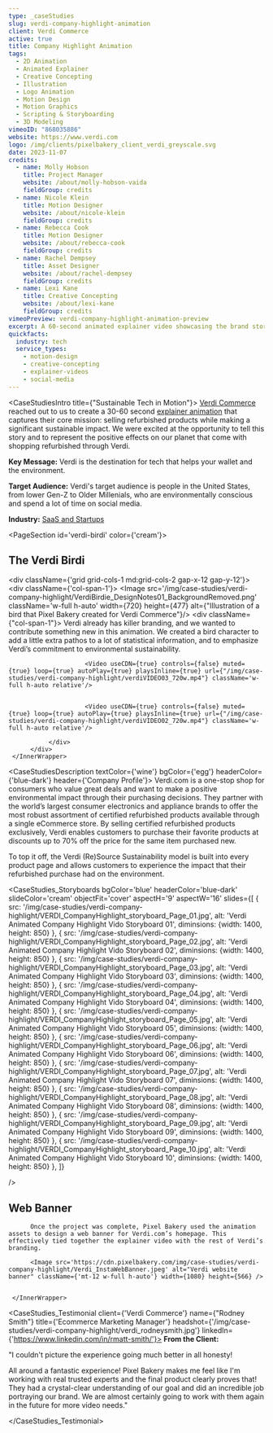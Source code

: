 ```yaml
---
type: _caseStudies
slug: verdi-company-highlight-animation
client: Verdi Commerce
active: true
title: Company Highlight Animation
tags:
  - 2D Animation
  - Animated Explainer
  - Creative Concepting
  - Illustration
  - Logo Animation
  - Motion Design
  - Motion Graphics
  - Scripting & Storyboarding
  - 3D Modeling
vimeoID: "868035886"
website: https://www.verdi.com
logo: /img/clients/pixelbakery_client_verdi_greyscale.svg
date: 2023-11-07
credits:
  - name: Molly Hobson
    title: Project Manager
    website: /about/molly-hobson-vaida
    fieldGroup: credits
  - name: Nicole Klein
    title: Motion Designer
    website: /about/nicole-klein
    fieldGroup: credits
  - name: Rebecca Cook
    title: Motion Designer
    website: /about/rebecca-cook
    fieldGroup: credits
  - name: Rachel Dempsey
    title: Asset Designer
    website: /about/rachel-dempsey
    fieldGroup: credits
  - name: Lexi Kane
    title: Creative Concepting
    website: /about/lexi-kane
    fieldGroup: credits
vimeoPreview: verdi-company-highlight-animation-preview
excerpt: A 60-second animated explainer video showcasing the brand story of Verdi- a sustainable refurbished electronics marketplace.
quickfacts:
  industry: tech
  service_types:
    - motion-design
    - creative-concepting
    - explainer-videos
    - social-media
---
```


<CaseStudiesIntro title={"Sustainable Tech in Motion"}>
[Verdi Commerce](https://verdi.com) reached out to us to create a 30-60 second [explainer animation](/services/animated-explainer-videos) that captures their core mission: selling refurbished products while making a significant sustainable impact. We were excited at the opportunity to tell this story and to represent the positive effects on our planet that come with shopping refurbished through Verdi.

**Key Message:** Verdi is the destination for tech that helps your wallet and the environment.

**Target Audience:** Verdi's target audience is people in the United States, from lower Gen-Z to Older Millenials, who are environmentally conscious and spend a lot of time on social media.

**Industry:** [SaaS and Startups](/industries/saas-video-production)

</CaseStudiesIntro>

<PageSection id='verdi-birdi' color={'cream'}>
    <InnerWrapper>
          <H2>The Verdi Birdi</H2>
          <div className={'grid grid-cols-1 md:grid-cols-2 gap-x-12 gap-y-12'}>
               <div className={'col-span-1'}>
                    <Image src='/img/case-studies/verdi-company-highlight/VerdiBirdie_DesignNotes01_BackgroundRemoved.png' className='w-full h-auto' width={720} height={477} alt={"Illustration of a bird that Pixel Bakery created for Verdi Commerce"}/>
               </div>
               <div className={"col-span-1"}>
                    Verdi already has killer branding, and we wanted to contribute something new in this animation. We created a bird character to add a little extra pathos to a lot of statistical information, and to emphasize Verdi’s commitment to environmental sustainability. 
               </div>
               <div className='col-span-1 md:col-span-2 grid grid-cols-1 md:grid-cols-2 gap-x-12 mt-12 gap-y-12'>

                         <Video useCDN={true} controls={false} muted={true} loop={true} autoPlay={true} playsInline={true} url={"/img/case-studies/verdi-company-highlight/verdiVIDEO03_720w.mp4"} className='w-full h-auto relative'/>
            

                         <Video useCDN={true} controls={false} muted={true} loop={true} autoPlay={true} playsInline={true} url={"/img/case-studies/verdi-company-highlight/verdiVIDEO02_720w.mp4"} className='w-full h-auto relative'/>
 
               </div>
          </div>
     </InnerWrapper>
</PageSection>

<CaseStudiesDescription textColor={'wine'} bgColor={'egg'} headerColor={'blue-dark'} header={'Company Profile'}>
Verdi.com is a one-stop shop for consumers who value great deals and want to make a positive environmental impact through their purchasing decisions. They partner with the world’s largest consumer electronics and appliance brands to offer the most robust assortment of certified refurbished products available through a single eCommerce store. By selling certified refurbished products exclusively, Verdi enables customers to purchase their favorite products at discounts up to 70% off the price for the same item purchased new. 

To top it off, the Verdi (Re)Source Sustainability model is built into every product page and allows customers to experience the impact that their refurbished purchase had on the environment.

</CaseStudiesDescription>

<CaseStudies_Storyboards
bgColor='blue'
headerColor='blue-dark'
slideColor='cream'
objectFit='cover'
aspectH='9'
aspectW='16'
slides={[
    {
      src: '/img/case-studies/verdi-company-highlight/VERDI_CompanyHighlight_storyboard_Page_01.jpg',
      alt: 'Verdi Animated Company Highlight Vido Storyboard 01',
      diminsions: {width: 1400, height: 850}
    },
        {
      src: '/img/case-studies/verdi-company-highlight/VERDI_CompanyHighlight_storyboard_Page_02.jpg',
      alt: 'Verdi Animated Company Highlight Vido Storyboard 02',
      diminsions: {width: 1400, height: 850}
    },
        {
      src: '/img/case-studies/verdi-company-highlight/VERDI_CompanyHighlight_storyboard_Page_03.jpg',
      alt: 'Verdi Animated Company Highlight Vido Storyboard 03',
      diminsions: {width: 1400, height: 850}
    },
        {
      src: '/img/case-studies/verdi-company-highlight/VERDI_CompanyHighlight_storyboard_Page_04.jpg',
      alt: 'Verdi Animated Company Highlight Vido Storyboard 04',
      diminsions: {width: 1400, height: 850}
    },
        {
      src: '/img/case-studies/verdi-company-highlight/VERDI_CompanyHighlight_storyboard_Page_05.jpg',
      alt: 'Verdi Animated Company Highlight Vido Storyboard 05',
      diminsions: {width: 1400, height: 850}
    },
        {
      src: '/img/case-studies/verdi-company-highlight/VERDI_CompanyHighlight_storyboard_Page_06.jpg',
      alt: 'Verdi Animated Company Highlight Vido Storyboard 06',
      diminsions: {width: 1400, height: 850}
    },
        {
      src: '/img/case-studies/verdi-company-highlight/VERDI_CompanyHighlight_storyboard_Page_07.jpg',
      alt: 'Verdi Animated Company Highlight Vido Storyboard 07',
      diminsions: {width: 1400, height: 850}
    },
        {
      src: '/img/case-studies/verdi-company-highlight/VERDI_CompanyHighlight_storyboard_Page_08.jpg',
      alt: 'Verdi Animated Company Highlight Vido Storyboard 08',
      diminsions: {width: 1400, height: 850}
    },
        {
      src: '/img/case-studies/verdi-company-highlight/VERDI_CompanyHighlight_storyboard_Page_09.jpg',
      alt: 'Verdi Animated Company Highlight Vido Storyboard 09',
      diminsions: {width: 1400, height: 850}
    },
        {
      src: '/img/case-studies/verdi-company-highlight/VERDI_CompanyHighlight_storyboard_Page_10.jpg',
      alt: 'Verdi Animated Company Highlight Vido Storyboard 10',
      diminsions: {width: 1400, height: 850}
    },
  ]}

  />

<PageSection id='verdi-web-banner'>
     <InnerWrapper className={"text-center"} center={true}>
          <H2 className={'2xl:mb-12'}>Web Banner</H2>

          Once the project was complete, Pixel Bakery used the animation assets to design a web banner for Verdi.com’s homepage. This effectively tied together the explainer video with the rest of Verdi’s branding.

          <Image src='https://cdn.pixelbakery.com/img/case-studies/verdi-company-highlight/Verdi_InstaWebBanner.jpeg' alt="Verdi website banner" className={'mt-12 w-full h-auto'} width={1080} height={566} />


     </InnerWrapper>
</PageSection>

<CaseStudies_Testimonial client={'Verdi Commerce'} name={"Rodney Smith"} title={'Ecommerce Marketing Manager'} headshot={'/img/case-studies/verdi-company-highlight/verdi_rodneysmith.jpg'} linkedIn={'https://www.linkedin.com/in/rmatt-smith/'}>
 **From the Client:**

"I couldn't picture the experience going much better in all honesty! 

All around a fantastic experience! Pixel Bakery makes me feel like I'm working with real trusted experts and the final product clearly proves that! They had a crystal-clear understanding of our goal and did an incredible job portraying our brand. We are almost certainly going to work with them again in the future for more video needs."

</CaseStudies_Testimonial>